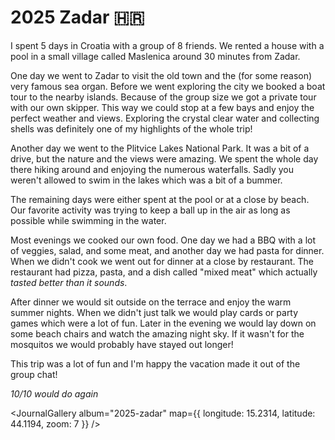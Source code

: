 # 2025 Zadar 🇭🇷

<JournalDate startDate="2025-05-30" endDate="2025-06-04" />

I spent 5 days in Croatia with a group of 8 friends. We rented a house with a pool in a small village called Maslenica around 30 minutes from Zadar.

One day we went to Zadar to visit the old town and the (for some reason) very famous sea organ. 
Before we went exploring the city we booked a boat tour to the nearby islands. Because of the group size we got a private tour with our own skipper.
This way we could stop at a few bays and enjoy the perfect weather and views. 
Exploring the crystal clear water and collecting shells was definitely one of my highlights of the whole trip!

Another day we went to the Plitvice Lakes National Park. It was a bit of a drive, but the nature and the views were amazing. 
We spent the whole day there hiking around and enjoying the numerous waterfalls. Sadly you weren't allowed to swim in the lakes which was a bit of a bummer.

The remaining days were either spent at the pool or at a close by beach. 
Our favorite activity was trying to keep a ball up in the air as long as possible while swimming in the water.

Most evenings we cooked our own food. One day we had a BBQ with a lot of veggies, salad, and some meat, and another day we had pasta for dinner.
When we didn't cook we went out for dinner at a close by restaurant. 
The restaurant had pizza, pasta, and a dish called "mixed meat" which actually *tasted better than it sounds*.

After dinner we would sit outside on the terrace and enjoy the warm summer nights. When we didn't just talk we would play cards or party games which were a lot of fun.
Later in the evening we would lay down on some beach chairs and watch the amazing night sky. If it wasn't for the mosquitos we would probably have stayed out longer!

This trip was a lot of fun and I'm happy the vacation made it out of the group chat! 

*10/10 would do again*

<JournalGallery album="2025-zadar" map={{ longitude: 15.2314, latitude: 44.1194, zoom: 7 }} />

<OtherJournals current="2025-zadar" />